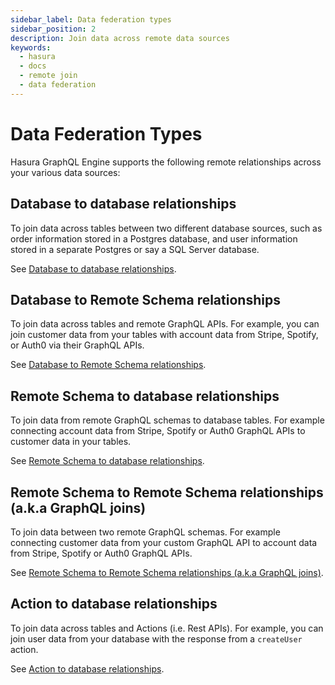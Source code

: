 ```yaml
---
sidebar_label: Data federation types
sidebar_position: 2
description: Join data across remote data sources
keywords:
  - hasura
  - docs
  - remote join
  - data federation
---
```


# Data Federation Types

Hasura GraphQL Engine supports the following remote relationships across your various data sources:

## Database to database relationships

To join data across tables between two different database sources, such as order information stored in a Postgres
database, and user information stored in a separate Postgres or say a SQL Server database.

See [Database to database relationships](/schema/postgres/remote-relationships/remote-source-relationships.mdx).

## Database to Remote Schema relationships

To join data across tables and remote GraphQL APIs. For example, you can join customer data from your tables with
account data from Stripe, Spotify, or Auth0 via their GraphQL APIs.

See [Database to Remote Schema relationships](/schema/postgres/remote-relationships/remote-schema-relationships.mdx).

## Remote Schema to database relationships

To join data from remote GraphQL schemas to database tables. For example connecting account data from Stripe, Spotify or
Auth0 GraphQL APIs to customer data in your tables.

See [Remote Schema to database relationships](/remote-schemas/remote-relationships/remote-schema-db-relationships.mdx).

## Remote Schema to Remote Schema relationships (a.k.a GraphQL joins)

To join data between two remote GraphQL schemas. For example connecting customer data from your custom GraphQL API to
account data from Stripe, Spotify or Auth0 GraphQL APIs.

See [Remote Schema to Remote Schema relationships (a.k.a GraphQL joins)](/remote-schemas/remote-relationships/remote-schema-relationships.mdx).

## Action to database relationships

To join data across tables and Actions (i.e. Rest APIs). For example, you can join user data from your database with
the response from a `createUser` action.

See [Action to database relationships](/schema/postgres/remote-relationships/action-relationships.mdx).
